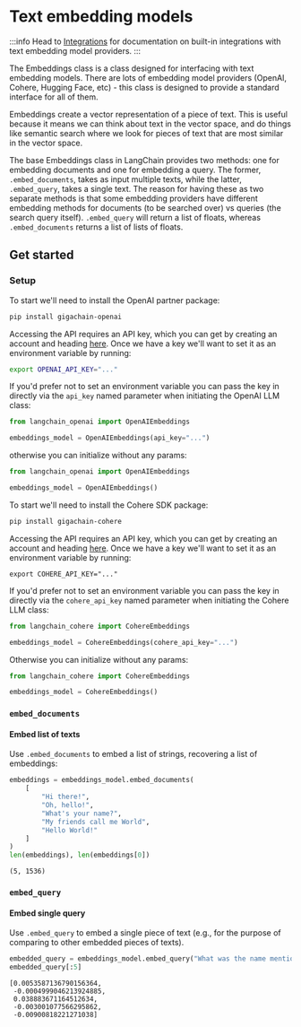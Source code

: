 # Text embedding models

:::info
Head to [Integrations](/docs/integrations/text_embedding/) for documentation on built-in integrations with text embedding model providers.
:::

The Embeddings class is a class designed for interfacing with text embedding models. There are lots of embedding model providers (OpenAI, Cohere, Hugging Face, etc) - this class is designed to provide a standard interface for all of them.

Embeddings create a vector representation of a piece of text. This is useful because it means we can think about text in the vector space, and do things like semantic search where we look for pieces of text that are most similar in the vector space.

The base Embeddings class in LangChain provides two methods: one for embedding documents and one for embedding a query. The former, `.embed_documents`, takes as input multiple texts, while the latter, `.embed_query`, takes a single text. The reason for having these as two separate methods is that some embedding providers have different embedding methods for documents (to be searched over) vs queries (the search query itself). 
`.embed_query` will return a list of floats, whereas `.embed_documents` returns a list of lists of floats.

## Get started

### Setup


<Tabs>
  <TabItem value="openai" label="OpenAI" default>
To start we'll need to install the OpenAI partner package:

```bash
pip install gigachain-openai
```

Accessing the API requires an API key, which you can get by creating an account and heading [here](https://platform.openai.com/account/api-keys). Once we have a key we'll want to set it as an environment variable by running:

```bash
export OPENAI_API_KEY="..."
```

If you'd prefer not to set an environment variable you can pass the key in directly via the `api_key` named parameter when initiating the OpenAI LLM class:

```python
from langchain_openai import OpenAIEmbeddings

embeddings_model = OpenAIEmbeddings(api_key="...")
```

otherwise you can initialize without any params:
```python
from langchain_openai import OpenAIEmbeddings

embeddings_model = OpenAIEmbeddings()
```

  </TabItem>
  <TabItem value="cohere" label="Cohere">

To start we'll need to install the Cohere SDK package:

```bash
pip install gigachain-cohere
```

Accessing the API requires an API key, which you can get by creating an account and heading [here](https://dashboard.cohere.com/api-keys). Once we have a key we'll want to set it as an environment variable by running:

```shell
export COHERE_API_KEY="..."
```

If you'd prefer not to set an environment variable you can pass the key in directly via the `cohere_api_key` named parameter when initiating the Cohere LLM class:

```python
from langchain_cohere import CohereEmbeddings

embeddings_model = CohereEmbeddings(cohere_api_key="...")
```

Otherwise you can initialize without any params:
```python
from langchain_cohere import CohereEmbeddings

embeddings_model = CohereEmbeddings()
```

  </TabItem>
</Tabs>

### `embed_documents`
#### Embed list of texts

Use `.embed_documents` to embed a list of strings, recovering a list of embeddings:

```python
embeddings = embeddings_model.embed_documents(
    [
        "Hi there!",
        "Oh, hello!",
        "What's your name?",
        "My friends call me World",
        "Hello World!"
    ]
)
len(embeddings), len(embeddings[0])
```

<CodeOutputBlock language="python">

```
(5, 1536)
```

</CodeOutputBlock>

### `embed_query`
#### Embed single query
Use `.embed_query` to embed a single piece of text (e.g., for the purpose of comparing to other embedded pieces of texts).

```python
embedded_query = embeddings_model.embed_query("What was the name mentioned in the conversation?")
embedded_query[:5]
```

<CodeOutputBlock language="python">

```
[0.0053587136790156364,
 -0.0004999046213924885,
 0.038883671164512634,
 -0.003001077566295862,
 -0.00900818221271038]
```

</CodeOutputBlock>
